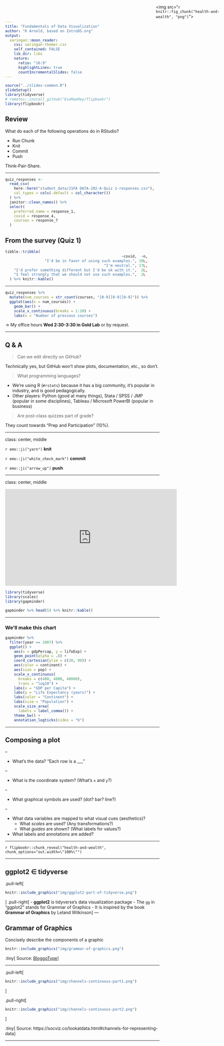 ```yaml
---
title: "Fundamentals of Data Visualization"
author: "K Arnold, based on IntroDS.org"
output:
  xaringan::moon_reader:
    css: xaringan-themer.css
    self_contained: FALSE
    lib_dir: libs
    nature:
      ratio: "16:9"
      highlightLines: true
      countIncrementalSlides: false
---
```


```r
source("../slides-common.R")
slideSetup()
library(tidyverse)
# remotes::install_github("EvaMaeRey/flipbookr")
library(flipbookr)
```

## Review

What do each of the following operations do in RStudio?

* Run Chunk
* Knit
* Commit
* Push

Think-Pair-Share.

---

```r
quiz_responses <-
  read_csv(
    here::here("student_data/21FA DATA-202-A-Quiz 1-responses.csv"),
    col_types = cols(.default = col_character())
  ) %>%
  janitor::clean_names() %>%
  select(
    preferred_name = response_1,
    covid = response_4,
    courses = response_7
  )
```


## From the survey (Quiz 1)

```r
tibble::tribble(
                                                     ~covid,  ~n,
                  "I'd be in favor of using such examples.", 10L,
                                             "I'm neutral.", 17L,
    "I'd prefer something different but I'd be ok with it.",  2L,
    "I feel strongly that we should not use such examples.",  2L
  ) %>% knitr::kable()
```

---

```r
quiz_responses %>% 
  mutate(num_courses = str_count(courses, "[0-9][0-9][0-9]")) %>% 
  ggplot(aes(x = num_courses)) +
    geom_bar() +
    scale_x_continuous(breaks = 1:10) +
    labs(x = "Number of previous courses")
```

-> My office hours **Wed 2:30-3:30 in Gold Lab** or by request.

---

## Q & A

> Can we edit directly on GitHub?

Technically yes, but GitHub won't show plots, documentation, etc., so don't.

> What programming languages?

* We're using R (`#rstats`) because it has a big community, it's popular in industry, and is good pedagogically.
* Other  players: Python (good at many things), Stata / SPSS / JMP (popular in some disciplines), Tableau / Microsoft PowerBI (popular in business)

> Are post-class quizzes part of grade?

They count towards "Prep and Participation" (10%).

---


class: center, middle

`r emo::ji("yarn")` **knit**

`r emo::ji("white_check_mark")` **commit**

`r emo::ji("arrow_up")` **push**


---

class: center, middle

<iframe width="560" height="315" src="https://www.youtube.com/embed/Z8t4k0Q8e8Y" frameborder="0" allow="accelerometer; autoplay; encrypted-media; gyroscope; picture-in-picture" allowfullscreen></iframe>


```r
library(tidyverse)
library(scales)
library(gapminder)
```

```r
gapminder %>% head(5) %>% knitr::kable()
```

---

### We'll make this chart

```r
gapminder %>% 
  filter(year == 2007) %>% 
  ggplot() +
    aes(x = gdpPercap, y = lifeExp) +
    geom_point(alpha = .8) + 
    coord_cartesian(ylim = c(20, 90)) + 
    aes(color = continent) +
    aes(size = pop) + 
    scale_x_continuous(
      breaks = c(400, 4000, 40000),
      trans = "log10") +
    labs(x = "GDP per Capita") +
    labs(y = "Life Expectancy (years)") +
    labs(color = "Continent") +
    labs(size = "Population") +
    scale_size_area(
      labels = label_comma()) +
    theme_bw() + 
    annotation_logticks(sides = "b")
```

---

## Composing a plot

<div style="position: absolute;top: 0;right: 0;width: 25%;">
  <img src="`r knitr::fig_chunk("health-and-wealth", "png")`">
</div>

--

* What's the data? "Each row is a ___"

--

* What is the coordinate system? (What's `x` and `y`?)

--

* What graphical symbols are used? (dot? bar? line?)

--

* What data variables are mapped to what visual cues (aesthetics)?
  * What *scales* are used? (Any transformations?)
  * What *guides* are shown? (What labels for values?)
* What labels and annotations are added?


---

`r flipbookr::chunk_reveal("health-and-wealth", chunk_options="out.width=\"100%\"")`

---

## ggplot2 $\in$ tidyverse

.pull-left[
```r
knitr::include_graphics("img/ggplot2-part-of-tidyverse.png")
```
]
.pull-right[
- **ggplot2** is tidyverse's data visualization package
- The `gg` in "ggplot2" stands for Grammar of Graphics
- It is inspired by the book **Grammar of Graphics** by Leland Wilkinson
]
---

## Grammar of Graphics

Concisely describe the components of a graphic

```r
knitr::include_graphics("img/grammar-of-graphics.png")
```

.tiny[ 
Source: [BloggoType](http://bloggotype.blogspot.com/2016/08/holiday-notes2-grammar-of-graphics.html)
]

---

.pull-left[
```r
knitr::include_graphics("img/channels-continuous-part1.png")
```
]

.pull-right[
```r
knitr::include_graphics("img/channels-continuous-part2.png")
```
]

.tiny[
Source: https://socviz.co/lookatdata.html#channels-for-representing-data
]

---
